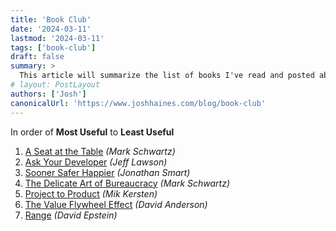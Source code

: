 ```yaml
---
title: 'Book Club'
date: '2024-03-11'
lastmod: '2024-03-11'
tags: ['book-club']
draft: false
summary: >
  This article will summarize the list of books I've read and posted about.  It will contain links to all the books in order of Most Useful to Least Useful.
# layout: PostLayout
authors: ['Josh']
canonicalUrl: 'https://www.joshhaines.com/blog/book-club'
---
```


In order of **Most Useful** to **Least Useful**

1. [A Seat at the Table](/blog/book-club/seat-at-the-table) _(Mark Schwartz)_
1. [Ask Your Developer](/blog/book-club/ask-your-developer) _(Jeff Lawson)_
1. [Sooner Safer Happier](/blog/book-club/sooner-safer-happier) _(Jonathan Smart)_
1. [The Delicate Art of Bureaucracy](/blog/book-club/delicate-art-of-bureaucracy) _(Mark Schwartz)_
1. [Project to Product](/blog/book-club/project-to-product) _(Mik Kersten)_
1. [The Value Flywheel Effect](/blog/book-club/value-flywheel-effect) _(David Anderson)_
1. [Range](/blog/book-club/range) _(David Epstein)_
